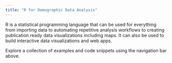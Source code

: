 ```yaml
---
title: "R for Demographic Data Analysis"
---
```


R is a statistical programming language that can be used for everything from importing data to automating repetitive analysis workflows to creating publication ready data visualizations including maps. It can also be used to build interactive data visualizations and web apps.

Explore a collection of examples and code snippets using the navigation bar above.


